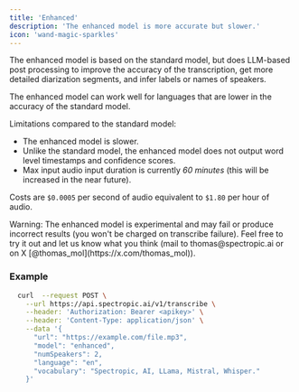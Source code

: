 ```yaml
---
title: 'Enhanced'
description: 'The enhanced model is more accurate but slower.'
icon: 'wand-magic-sparkles'
---
```


The enhanced model is based on the standard model, but does LLM-based post processing to improve the accuracy of the transcription, get more detailed diarization segments, and infer labels or names of speakers.

The enhanced model can work well for languages that are lower in the accuracy of the standard model.

Limitations compared to the standard model:
* The enhanced model is slower.
* Unlike the standard model, the enhanced model does not output word level timestamps and confidence scores.
* Max input audio input duration is currently *60 minutes* (this will be increased in the near future).

Costs are `$0.0005` per second of audio equivalent to `$1.80` per hour of audio.

<Warning>
  Warning: The enhanced model is experimental and may fail or produce incorrect results (you won't be charged on transcribe failure). Feel free to try it out and let us know what you think (mail to thomas@spectropic.ai or on X [@thomas_mol](https://x.com/thomas_mol)).
</Warning>

### Example

```bash Request Example
  curl  --request POST \
    --url https://api.spectropic.ai/v1/transcribe \
    --header: 'Authorization: Bearer <apikey>' \
    --header: 'Content-Type: application/json' \
    --data '{
      "url": "https://example.com/file.mp3",
      "model": "enhanced",
      "numSpeakers": 2,
      "language": "en",
      "vocabulary": "Spectropic, AI, LLama, Mistral, Whisper."
    }'
``` 